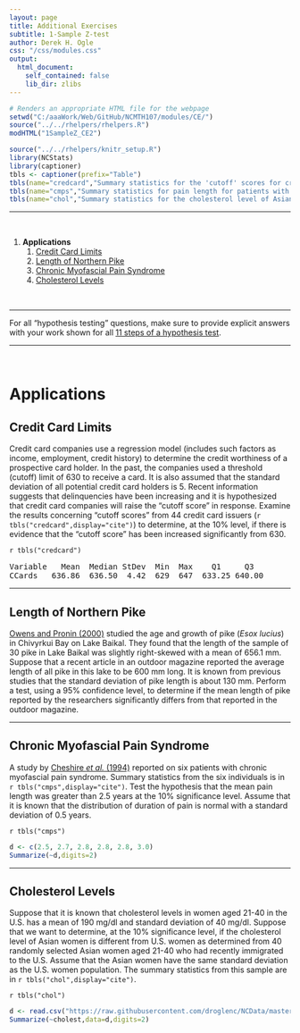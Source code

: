 ```yaml
---
layout: page
title: Additional Exercises
subtitle: 1-Sample Z-test
author: Derek H. Ogle
css: "/css/modules.css"
output:
  html_document:
    self_contained: false
    lib_dir: zlibs
---
```


```r
# Renders an appropriate HTML file for the webpage
setwd("C:/aaaWork/Web/GitHub/NCMTH107/modules/CE/")
source("../../rhelpers/rhelpers.R")
modHTML("1SampleZ_CE2")
```

```r
source("../../rhelpers/knitr_setup.R")
library(NCStats)
library(captioner)
tbls <- captioner(prefix="Table")
tbls(name="credcard","Summary statistics for the 'cutoff' scores for credit card issuers.")
tbls(name="cmps","Summary statistics for pain length for patients with chronic myofascial pain syndrome.")
tbls(name="chol","Summary statistics for the cholesterol level of Asian women aged 21-40 that had recently immigrated to the U.S.")
```
---

&nbsp;

1. **Applications**
    1. [Credit Card Limits](#credit-card-limits)
    1. [Length of Northern Pike](#length-of-northern-pike)
    1. [Chronic Myofascial Pain Syndrome](#chronic-myofascial-pain-syndrome)
    1. [Cholesterol Levels](#cholesterol-levels)

&nbsp;

----

<div class="alert alert-success">For all "hypothesis testing" questions, make sure to provide explicit answers with your work shown for all <a href="../11-steps">11 steps of a hypothesis test</a>.
</div>

----

&nbsp;

# Applications
## Credit Card Limits
Credit card companies use a regression model (includes such factors as income, employment, credit history) to determine the credit worthiness of a prospective card holder. In the past, the companies used a threshold (cutoff) limit of 630 to receive a card. It is also assumed that the standard deviation of all potential credit card holders is 5. Recent information suggests that delinquencies have been increasing and it is hypothesized that credit card companies will raise the "cutoff score" in response. Examine the results concerning "cutoff scores" from 44 credit card issuers (`r tbls("credcard",display="cite")`) to determine, at the 10% level, if there is evidence that the "cutoff score" has been increased significantly from 630.

`r tbls("credcard")`

<pre>
Variable   Mean  Median StDev  Min  Max    Q1     Q3
CCards   636.86  636.50  4.42  629  647  633.25 640.00
</pre>

----

## Length of Northern Pike
[Owens and Pronin (2000)](http://www.sciencedirect.com/science/article/pii/S0380133000706836) studied the age and growth of pike (*Esox lucius*) in Chivyrkui Bay on Lake Baikal. They found that the length of the sample of 30 pike in Lake Baikal was slightly right-skewed with a mean of 656.1 mm. Suppose that a recent article in an outdoor magazine reported the average length of all pike in this lake to be 600 mm long. It is known from previous studies that the standard deviation of pike length is about 130 mm. Perform a test, using a 95% confidence level, to determine if the mean length of pike reported by the researchers significantly differs from that reported in the outdoor magazine.

----

## Chronic Myofascial Pain Syndrome
A study by [Cheshire *et al.* (1994)](https://www.ncbi.nlm.nih.gov/pubmed/7854804) reported on six patients with chronic myofascial pain syndrome. Summary statistics from the six individuals is in `r tbls("cmps",display="cite")`. Test the hypothesis that the mean pain length was greater than 2.5 years at the 10% significance level. Assume that it is known that the distribution of duration of pain is normal with a standard deviation of 0.5 years.

`r tbls("cmps")`

```r
d <- c(2.5, 2.7, 2.8, 2.8, 2.8, 3.0)
Summarize(~d,digits=2)
```

----

## Cholesterol Levels
Suppose that it is known that cholesterol levels in women aged 21-40 in the U.S. has a mean of 190 mg/dl and standard deviation of 40 mg/dl. Suppose that we want to determine, at the 10% significance level, if the cholesterol level of Asian women is different from U.S. women as determined from 40 randomly selected Asian women aged 21-40 who had recently immigrated to the U.S. Assume that the Asian women have the same standard deviation as the U.S. women population. The summary statistics from this sample are in `r tbls("chol",display="cite")`.

`r tbls("chol")`

```r
d <- read.csv("https://raw.githubusercontent.com/droglenc/NCData/master/Cholesterol.csv")
Summarize(~cholest,data=d,digits=2)
```
